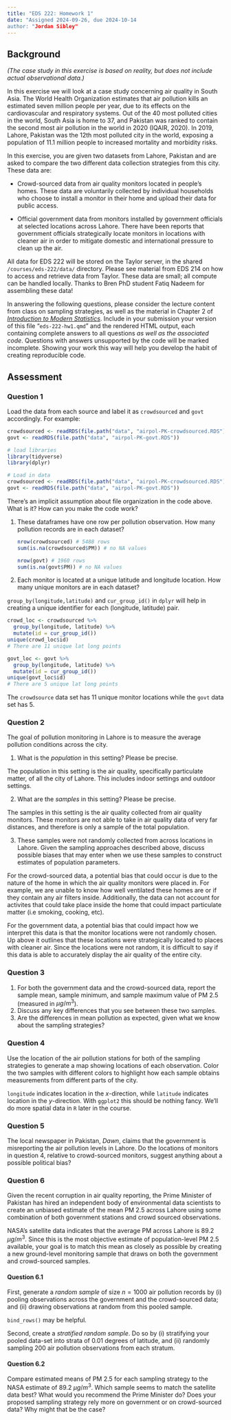 ```yaml
---
title: "EDS 222: Homework 1"
date: "Assigned 2024-09-26, due 2024-10-14
author: "Jordan Sibley"
---
```


## Background

*(The case study in this exercise is based on reality, but does not include actual observational data.)*

In this exercise we will look at a case study concerning air quality in South Asia. The World Health Organization estimates that air pollution kills an estimated seven million people per year, due to its effects on the cardiovascular and respiratory systems. Out of the 40 most polluted cities in the world, South Asia is home to 37, and Pakistan was ranked to contain the second most air pollution in the world in 2020 (IQAIR, 2020). In 2019, Lahore, Pakistan was the 12th most polluted city in the world, exposing a population of 11.1 million people to increased mortality and morbidity risks.

In this exercise, you are given two datasets from Lahore, Pakistan and are asked to compare the two different data collection strategies from this city. These data are:

-   Crowd-sourced data from air quality monitors located in people's homes. These data are voluntarily collected by individual households who choose to install a monitor in their home and upload their data for public access.

-   Official government data from monitors installed by government officials at selected locations across Lahore. There have been reports that government officials strategically locate monitors in locations with cleaner air in order to mitigate domestic and international pressure to clean up the air.

::: callout-note
All data for EDS 222 will be stored on the Taylor server, in the shared `/courses/eds-222/data/` directory. Please see material from EDS 214 on how to access and retrieve data from Taylor. These data are small; all compute can be handled locally. Thanks to Bren PhD student Fatiq Nadeem for assembling these data!
:::

In answering the following questions, please consider the lecture content from class on sampling strategies, as well as the material in Chapter 2 of [*Introduction to Modern Statistics*](https://openintro-ims.netlify.app/data-design). Include in your submission your version of this file "`eds-222-hw1.qmd`" and the rendered HTML output, each containing complete answers to all questions *as well as the associated code*. Questions with answers unsupported by the code will be marked incomplete. Showing your work this way will help you develop the habit of creating reproducible code.

## Assessment

### Question 1

Load the data from each source and label it as `crowdsourced` and `govt` accordingly. For example:

``` r
crowdsourced <- readRDS(file.path("data", "airpol-PK-crowdsourced.RDS"))
govt <- readRDS(file.path("data", "airpol-PK-govt.RDS"))
```

```r
# load libraries 
library(tidyverse)
library(dplyr)
```

```r
# Load in data
crowdsourced <- readRDS(file.path("data", "airpol-PK-crowdsourced.RDS"))
govt <- readRDS(file.path("data", "airpol-PK-govt.RDS"))
```

::: callout-warning
There's an implicit assumption about file organization in the code above. What is it? How can you make the code work?
:::

1.  These dataframes have one row per pollution observation. How many pollution records are in each dataset?

    ```r
    nrow(crowdsourced) # 5488 rows 
    sum(is.na(crowdsourced$PM)) # no NA values 

    nrow(govt) # 1960 rows 
    sum(is.na(govt$PM)) # no NA values 
    ```

2.  Each monitor is located at a unique latitude and longitude location. How many unique monitors are in each dataset?

::: callout-tip
`group_by(longitude,latitude)` and `cur_group_id()` in `dplyr` will help in creating a unique identifier for each (longitude, latitude) pair.
:::

```r
crowd_loc <- crowdsourced %>% 
  group_by(longitude, latitude) %>%
  mutate(id = cur_group_id())
unique(crowd_loc$id)
# There are 11 unique lat long points 

govt_loc <- govt %>% 
  group_by(longitude, latitude) %>% 
  mutate(id = cur_group_id())
unique(govt_loc$id)
# There are 5 unique lat long points  
```

The `crowdsource` data set has 11 unique monitor locations while the `govt` data set has 5.

### Question 2

The goal of pollution monitoring in Lahore is to measure the average pollution conditions across the city.

1.  What is the *population* in this setting? Please be precise.

The population in this setting is the air quality, specifically particulate matter, of all the city of Lahore. This includes indoor settings and outdoor settings.

2.  What are the *samples* in this setting? Please be precise.

The samples in this setting is the air quality collected from air quality monitors. These monitors are not able to take in air quality data of very far distances, and therefore is only a sample of the total population.

3.  These samples were not randomly collected from across locations in Lahore. Given the sampling approaches described above, discuss possible biases that may enter when we use these samples to construct estimates of population parameters.

For the crowd-sourced data, a potential bias that could occur is due to the nature of the home in which the air quality monitors were placed in. For example, we are unable to know how well ventilated these homes are or if they contain any air filters inside. Additionally, the data can not account for activites that could take place inside the home that could impact particulate matter (i.e smoking, cooking, etc). 

For the government data, a potential bias that could impact how we interpret this data is that the monitor locations were not randomly chosen. Up above it outlines that these locations were strategically located to places with cleaner air. Since the locations were not random, it is difficult to say if this data is able to accurately display the air quality of the entire city.



### Question 3

1.  For both the government data and the crowd-sourced data, report the sample mean, sample minimum, and sample maximum value of PM 2.5 (measured in $\mu g/m^3$).
2.  Discuss any key differences that you see between these two samples.
3.  Are the differences in mean pollution as expected, given what we know about the sampling strategies?

### Question 4

Use the location of the air pollution stations for both of the sampling strategies to generate a map showing locations of each observation. Color the two samples with different colors to highlight how each sample obtains measurements from different parts of the city.

::: callout-tip
`longitude` indicates location in the *x*-direction, while `latitude` indicates location in the *y*-direction. With `ggplot2` this should be nothing fancy. We'll do more spatial data in `R` later in the course.
:::

### Question 5

The local newspaper in Pakistan, *Dawn*, claims that the government is misreporting the air pollution levels in Lahore. Do the locations of monitors in question 4, relative to crowd-sourced monitors, suggest anything about a possible political bias?

### Question 6

Given the recent corruption in air quality reporting, the Prime Minister of Pakistan has hired an independent body of environmental data scientists to create an unbiased estimate of the mean PM 2.5 across Lahore using some combination of both government stations and crowd sourced observations.

NASA's satellite data indicates that the average PM across Lahore is 89.2 $\mu g/m^3$. Since this is the most objective estimate of population-level PM 2.5 available, your goal is to match this mean as closely as possible by creating a new ground-level monitoring sample that draws on both the government and crowd-sourced samples.

#### Question 6.1

First, generate a *random sample* of size $n=1000$ air pollution records by (i) pooling observations across the government and the crowd-sourced data; and (ii) drawing observations at random from this pooled sample.

::: callout-tip
`bind_rows()` may be helpful.
:::

Second, create a *stratified random sample*. Do so by (i) stratifying your pooled data-set into strata of 0.01 degrees of latitude, and (ii) randomly sampling 200 air pollution observations from each stratum.

#### Question 6.2

Compare estimated means of PM 2.5 for each sampling strategy to the NASA estimate of 89.2 $\mu g/m^3$. Which sample seems to match the satellite data best? What would you recommend the Prime Minister do? Does your proposed sampling strategy rely more on government or on crowd-sourced data? Why might that be the case?
